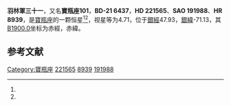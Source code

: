 {{Starbox begin
| name = 羽林軍三十一
}}
{{Starbox observe
| epoch = [[J2000.0|J2000.0]]
| constell = [[寶瓶座|寶瓶座]]<ref name=SIMBAD>{{cite web
 | url=http://simbad.u-strasbg.fr/simbad/sim-id?Ident=HR+8939
 | title=Pulsating variable Star
 | publisher=Centre de Données astronomiques de Strasbourg
 | work=SIMBAD
 | accessdate=2012-07-13
 | archive-date=2016-03-16
 | archive-url=https://web.archive.org/web/20160316182627/http://simbad.u-strasbg.fr/simbad/sim-id?Ident=HR+8939
 | dead-url=no
 }}</ref><ref name=DATA>{{cite web
 | url=http://vizier.u-strasbg.fr/viz-bin/VizieR-5?-out.add=.&-source=5050&-corr=PK=HR&-out.max=9999&HR=8939
 | title=VizieR Detailed Page
 | accessdate=2012-07-13
 | archive-date=2016-03-05
 | archive-url=https://web.archive.org/web/20160305052725/http://vizier.u-strasbg.fr/viz-bin/VizieR-5?-out.add=.&-source=5050&-corr=PK=HR&-out.max=9999&HR=8939
 | dead-url=no
 }}</ref>
| 星官 = [[羽林軍_(星官)|羽林軍]] （[[室宿|室宿]]）
| ra = {{RA|23|33|16.6}}<ref name=SIMBAD /><ref name=DATA />
| dec = {{DEC|-20|54|52}}<ref name=SIMBAD /><ref name=DATA />
| appmag_v = 4.71<ref name=SIMBAD /><ref name=DATA />
}}
{{Starbox character
| class = A1n<ref name=SIMBAD /><ref name=DATA />
| b-v = 0.02<ref name=SIMBAD /><ref name=DATA />
| u-b = 0<ref name=SIMBAD /><ref name=DATA />
| r-i = 0.03<ref name=SIMBAD /><ref name=DATA />
| variable = 
}}
{{Starbox astrometry
| radial_v = 0
| prop_mo_ra = 15
| parallax = 0
| p_error = 
}}
{{Starbox catalog
| names =BD-21 6437，[[SAO星表|SAO]] 191988，[[HD星表|HD]] 221565，[[HR星表|HR]] 8939}}
{{Starbox reference |Simbad=HR+8939}}
{{Starbox end}}

'''羽林軍三十一'''，又名'''寶瓶座101'''，'''BD-21 6437'''，'''HD 221565'''、'''SAO 191988'''、'''HR 8939'''，是[[寶瓶座|寶瓶座]]的一颗恒星<ref name=SIMBAD /><ref name=DATA />，视星等为4.71，位于[[銀道座標系|銀經]]47.93，[[銀道座標系|銀緯]]-71.13，其[[B1900.0|B1900.0]]坐标为赤經{{RA|23|28|2.6}}，赤緯{{DEC|-21|-71.13|2}}。

== 参考文献 ==
{{reflist}}

{{star-stub}}

{{寶瓶座恒星}}
[[Category:寶瓶座|Category:寶瓶座]]
[[Category:HD和HDE天體|221565]]
[[Category:HR天體|8939]]
[[Category:SAO天體|191988]]